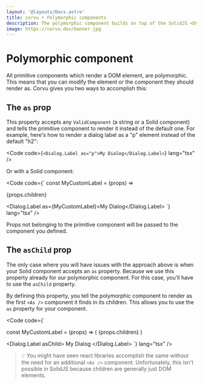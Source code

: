 ```yaml
---
layout: '@layouts/Docs.astro'
title: corvu • Polymorphic components
description: The polymorphic component builds on top of the SolidJS <Dynamic> component, allowing for flexible primitives.
image: https://corvu.dev/banner.jpg
---
```


# Polymorphic component

All primitive components which render a DOM element, are polymorphic. This means that you can modify the element or the component they should render as. Corvu gives you two ways to accomplish this:

## The `as` prop
This property accepts any `ValidComponent` (a string or a Solid component) and tells the primitive component to render it instead of the default one. For example, here's how to render a dialog label as a "p" element instead of the default "h2":

<Code code={`
<Dialog.Label as="p">My Dialog</Dialog.Label>
`} lang="tsx" />

Or with a Solid component:

<Code code={`
const MyCustomLabel = (props) => <p>{props.children}</p>

<Dialog.Label as={MyCustomLabel}>My Dialog</Dialog.Label>
`} lang="tsx" />

Props not belonging to the primitive component will be passed to the component you defined.

## The `asChild` prop
The only case where you will have issues with the approach above is when your Solid component accepts an `as` property. Because we use this property already for our polymorphic component. For this case, you'll have to use the `asChild` property.

By defining this property, you tell the polymorphic component to render as the first `<As />` component it finds in its children. This allows you to use the `as` property for your component.

<Code code={`

const MyCustomLabel = (props) => (
  <Dynamic component={props.as}>{props.children}</Dynamic>
)

<Dialog.Label asChild>
  <As component={MyCustomLabel}>My Dialog</As>
</Dialog.Label>
`} lang="tsx" />

> 💡 You might have seen react libraries accomplish the same without the need for an additional `<As />` component. Unfortunately, this isn't possible in SolidJS because children are generally just DOM elements.
